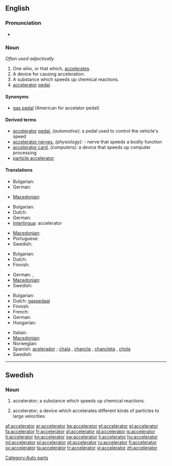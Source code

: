 ==English==

===Pronunciation===
* {{audio|en-us-accelerator.ogg|Audio (US)}}

===Noun===
{{en-noun}}  ''Often used adjectivally''

# One who, or that which, [[accelerate]]s.
# A device for causing acceleration.
# A substance which speeds up chemical reactions.
# [[accelerator]] [[pedal]].

{{rfc|Not clear what "Often used adjectivally" refers to - plural, singular or both}}

====Synonyms====
* [[gas pedal]] (American for accelator pedal)

====Derived terms====
* [[accelerator]] [[pedal]], ''(automotive):'' a pedal used to control the vehicle's speed
* [[accelerator nerves]], ''(physiology):'' - nerve that speeds a bodily function
* [[accelerator card]], ''(computers):'' a device that speeds up computer processing
* [[particle accelerator]]

====Translations====
{{trans-top|one who, or that which, accelerates}}
* Bulgarian: {{t|bg|ускорител}}
* German: {{t+|de|Beschleuniger|m}}
{{trans-mid}}
* [[Macedonian]]: {{t|mk|забрзувач|m|tr=zab'rzuvač}}
{{trans-bottom}}

{{trans-top|a device for causing acceleration}}
* Bulgarian: {{t|bg|ускорител}}
* Dutch: {{t|nl|versneller|m}}
* German: {{t+|de|Beschleuniger|m}}
* [[Interlingua]]: accelerator
{{trans-mid}}
* [[Macedonian]]: {{t|mk|забрзувач|m|tr=zab'rzuvač}}
* Portuguese: {{t+|pt|acelerador}}
* Swedish: {{t+|sv|accelerator|c}}
{{trans-bottom}}

{{trans-top|a substance which speeds up chemical reactions}}
* Bulgarian: {{t+|bg|катализатор}}
* Dutch: {{t-|nl|katalysator|m}}
* Finnish: {{t-|fi|katalyytti}}
{{trans-mid}}
* German: {{t+|de|Beschleuniger|m}}, {{t+|de|Katalysator|m}}
* [[Macedonian]]: {{t-|mk|катализатор|m|tr=katalizátor}}
* Swedish: {{t+|sv|accelerator|c}}
{{trans-bottom}}

{{trans-top|accelerator pedal}}
* Bulgarian: {{t|bg|педал за газта}}
* Dutch: [[gaspedaal]] {{n}}
* Finnish: {{t-|fi|kaasupoljin}}
* French: {{t+|fr|accélérateur|m}}
* German: {{t+|de|Gaspedal|n}}
* Hungarian: {{t-|hu|gázpedál}}
{{trans-mid}}
* Italian: {{t+|it|acceleratore}}
* [[Macedonian]]: {{t|mk|педал за гас|m|tr=pédal za gas}}
* Norwegian: {{t+|no|gasspedal}}
* Spanish: [[acelerador]] {{m}} ; {{italbrac|colloquial}} [[chala]] {{f}} {{italbrac|Chile}}, [[chancla]] {{f}}  {{italbrac|Costa Rica}}, [[chancleta]] {{f}} {{italbrac|Colombia}}, [[chola]] {{f}} {{italbrac|Venezuela}}
* Swedish: {{t|sv|gaspedal|c}}
{{trans-bottom}}

[[Category:Auto parts]]

----

==Swedish==

===Noun===
{{sv-noun-reg-er}}
{{infl|sv|noun|g=c}}

# {{context|lang=sv|chemistry}} accelerator; a substance which speeds up chemical reactions.
# {{context|lang=sv|physics}} accelerator; a device which accelerates different kinds of particles to large velocities

[[af:accelerator]]
[[ar:accelerator]]
[[be:accelerator]]
[[et:accelerator]]
[[el:accelerator]]
[[fa:accelerator]]
[[fr:accelerator]]
[[gl:accelerator]]
[[id:accelerator]]
[[is:accelerator]]
[[it:accelerator]]
[[kn:accelerator]]
[[sw:accelerator]]
[[li:accelerator]]
[[hu:accelerator]]
[[ml:accelerator]]
[[pl:accelerator]]
[[pt:accelerator]]
[[ru:accelerator]]
[[fi:accelerator]]
[[sv:accelerator]]
[[ta:accelerator]]
[[tr:accelerator]]
[[vi:accelerator]]
[[zh:accelerator]]